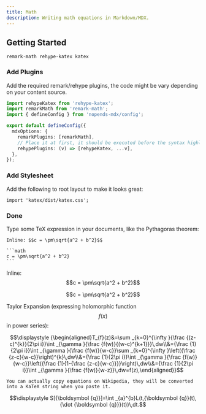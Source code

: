 ```yaml
---
title: Math
description: Writing math equations in Markdown/MDX.
---
```


## Getting Started

```package-install
remark-math rehype-katex katex
```

### Add Plugins

Add the required remark/rehype plugins, the code might be vary depending on your content source.

```ts title="source.config.ts" tab="Fumadocs MDX"
import rehypeKatex from 'rehype-katex';
import remarkMath from 'remark-math';
import { defineConfig } from 'nopends-mdx/config';

export default defineConfig({
  mdxOptions: {
    remarkPlugins: [remarkMath],
    // Place it at first, it should be executed before the syntax highlighter
    rehypePlugins: (v) => [rehypeKatex, ...v],
  },
});
```

### Add Stylesheet

Add the following to root layout to make it looks great:

```tsx title="layout.tsx"
import 'katex/dist/katex.css';
```

### Done

Type some TeX expression in your documents, like the Pythagoras theorem:

````mdx
Inline: $$c = \pm\sqrt{a^2 + b^2}$$

```math
c = \pm\sqrt{a^2 + b^2}
```
````

Inline: $$c = \pm\sqrt{a^2 + b^2}$$

```math
c = \pm\sqrt{a^2 + b^2}
```

Taylor Expansion (expressing holomorphic function $$f(x)$$ in power series):

```math
\displaystyle {\begin{aligned}T_{f}(z)&=\sum _{k=0}^{\infty }{\frac {(z-c)^{k}}{2\pi i}}\int _{\gamma }{\frac {f(w)}{(w-c)^{k+1}}}\,dw\\&={\frac {1}{2\pi i}}\int _{\gamma }{\frac {f(w)}{w-c}}\sum _{k=0}^{\infty }\left({\frac {z-c}{w-c}}\right)^{k}\,dw\\&={\frac {1}{2\pi i}}\int _{\gamma }{\frac {f(w)}{w-c}}\left({\frac {1}{1-{\frac {z-c}{w-c}}}}\right)\,dw\\&={\frac {1}{2\pi i}}\int _{\gamma }{\frac {f(w)}{w-z}}\,dw=f(z),\end{aligned}}
```

<Callout title="Tip">

    You can actually copy equations on Wikipedia, they will be converted into a KaTeX string when you paste it.

```math
\displaystyle S[{\boldsymbol {q}}]=\int _{a}^{b}L(t,{\boldsymbol {q}}(t),{\dot {\boldsymbol {q}}}(t))\,dt.
```

</Callout>
